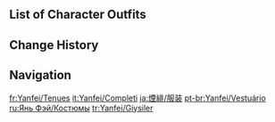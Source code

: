 {{CharacterTabs}}

==List of Character Outfits==
{{Outfits by Category Table|Yanfei Outfits|nocharacter=1}}

==Change History==
{{Change History|1.5}}

==Navigation==
{{Character Navbox|link type=outfits}}

[[fr:Yanfei/Tenues]]
[[it:Yanfei/Completi]]
[[ja:煙緋/服装]]
[[pt-br:Yanfei/Vestuário]]
[[ru:Янь Фэй/Костюмы]]
[[tr:Yanfei/Giysiler]]